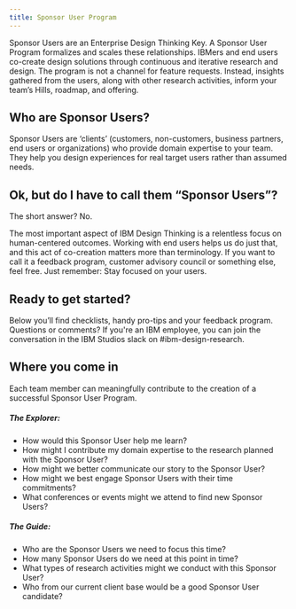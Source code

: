 ```yaml
---
title: Sponsor User Program
---
```



<PageDescription>

Sponsor Users are an Enterprise Design Thinking Key. A Sponsor User Program formalizes and scales these relationships. IBMers and end users co-create design solutions through continuous and iterative research and design. The program is not a channel for feature requests. Instead, insights gathered from the users, along with other research activities, inform your team’s Hills, roadmap, and offering.

</PageDescription>

## Who are Sponsor Users?

Sponsor Users are ‘clients’ (customers, non-customers, business partners, end users or organizations) who provide domain expertise to your team. They help you design experiences for real target users rather than assumed needs.

## Ok, but do I have to call them “Sponsor Users”?

The short answer? No.

The most important aspect of IBM Design Thinking is a relentless focus on human-centered outcomes. Working with end users helps us do just that, and this act of co-creation matters more than terminology. If you want to call it a feedback program, customer advisory council or something else, feel free. Just remember: Stay focused on your users.

## Ready to get started?

Below you’ll find checklists, handy pro-tips and your feedback program. Questions or comments? If you're an IBM employee, you can join the conversation in the IBM Studios slack on #ibm-design-research.

<div className="bx--row bx--no-gutter">
  <NavTile
    title="Planning your program"
    description="Everyone has a responsibility to advocate for a deeper understanding of the end user."
    href="/sponsor-user-program/planning"
  />
  <NavTile
    title="Starting your program"
    description="Embrace the beginner’s mindset. Always ask why. Look with an unbiased lens."
    href="/sponsor-user-program/starting"
  />
  <NavTile
    title="Running your program"
    description="Sometimes the fastest path to understanding is through making."
    href="/sponsor-user-program/running"
  />
  <NavTile
    title="Wrapping up your program"
    description="Embrace the beginner’s mindset. Always ask why. Look with an unbiased lens."
    href="/sponsor-user-program/wrapping-up"
  />
</div>

## Where you come in

Each team member can meaningfully contribute to the creation of a successful Sponsor User Program.

##### The Explorer:

- How would this Sponsor User help me learn?
- How might I contribute my domain expertise to the research planned with the Sponsor User?
- How might we better communicate our story to the Sponsor User?
- How might we best engage Sponsor Users with their time commitments?
- What conferences or events might we attend to find new Sponsor Users?

##### The Guide:

- Who are the Sponsor Users we need to focus this time?
- How many Sponsor Users do we need at this point in time?
- What types of research activities might we conduct with this Sponsor User?
- Who from our current client base would be a good Sponsor User candidate?
